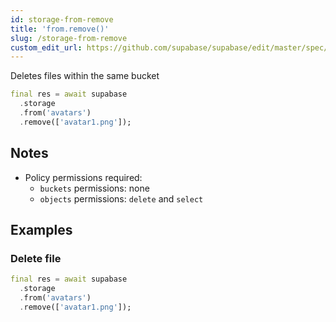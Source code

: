 ```yaml
---
id: storage-from-remove
title: 'from.remove()'
slug: /storage-from-remove
custom_edit_url: https://github.com/supabase/supabase/edit/master/spec/supabase_dart_v1_legacy.yml
---
```



Deletes files within the same bucket

```dart
final res = await supabase
  .storage
  .from('avatars')
  .remove(['avatar1.png']);
```

## Notes

- Policy permissions required:
  - `buckets` permissions: none
  - `objects` permissions: `delete` and `select`

## Examples

### Delete file

```dart
final res = await supabase
  .storage
  .from('avatars')
  .remove(['avatar1.png']);
```
